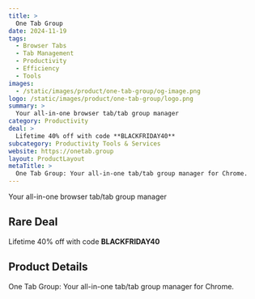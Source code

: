 ```yaml
---
title: >
  One Tab Group
date: 2024-11-19
tags:
  - Browser Tabs
  - Tab Management
  - Productivity
  - Efficiency
  - Tools
images:
  - /static/images/product/one-tab-group/og-image.png
logo: /static/images/product/one-tab-group/logo.png
summary: >
  Your all-in-one browser tab/tab group manager
category: Productivity
deal: >
  Lifetime 40% off with code **BLACKFRIDAY40**
subcategory: Productivity Tools & Services
website: https://onetab.group
layout: ProductLayout
metaTitle: >
  One Tab Group: Your all-in-one tab/tab group manager for Chrome.
---
```

Your all-in-one browser tab/tab group manager

## Rare Deal

Lifetime 40% off with code **BLACKFRIDAY40**
## Product Details
One Tab Group: Your all-in-one tab/tab group manager for Chrome.


